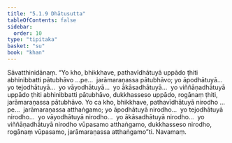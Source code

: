 ```yaml
---
title: "5.1.9 Dhātusutta"
tableOfContents: false
sidebar:
  order: 10
type: "tipitaka"
basket: "su"
book: "khan"
---
```



<DynamicBreadcrumb />

<Division number="320" book="khan">

<Paragraph number="1085" book="khan">
Sāvatthinidānaṃ. “Yo kho, bhikkhave, pathavīdhātuyā uppādo ṭhiti abhinibbatti pātubhāvo …pe…  jarāmaraṇassa pātubhāvo; yo āpodhātuyā…  yo tejodhātuyā…  yo vāyodhātuyā…  yo ākāsadhātuyā…  yo viññāṇadhātuyā uppādo ṭhiti abhinibbatti pātubhāvo, dukkhasseso uppādo, rogānaṃ ṭhiti, jarāmaraṇassa pātubhāvo. Yo ca kho, bhikkhave, pathavīdhātuyā nirodho …pe…  jarāmaraṇassa atthaṅgamo; yo āpodhātuyā nirodho…  yo tejodhātuyā nirodho…  yo vāyodhātuyā nirodho…  yo ākāsadhātuyā nirodho…  yo viññāṇadhātuyā nirodho vūpasamo atthaṅgamo, dukkhasseso nirodho, rogānaṃ vūpasamo, jarāmaraṇassa atthaṅgamo”ti.

</Paragraph>
</Division>

<Paragraph number="1086" type="center" book="khan">
Navamaṃ.
</Paragraph>